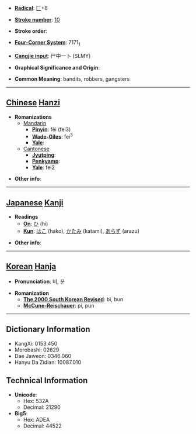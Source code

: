 * '''[[Wiktionary:Chinese radical index| Radical]]''': [[Wiktionary:Chinese radical index 匚|匚]]+8

* '''[[Wiktionary:Chinese total strokes index|Stroke number]]''': [[Wiktionary:Chinese total strokes index 10|10]]

* '''Stroke order''': 

* '''[[Wiktionary:Chinese four corner index|Four-Corner System]]''': 7171<sub>1</sub>

* '''[[Wiktionary:Chinese Cangjie index|Cangjie input]]''': 尸中一卜 (SLMY)

* '''Graphical Significance and Origin''': 

* '''Common Meaning''': bandits, robbers, gangsters

----

== [[Chinese]] [[Hanzi]] ==

* '''Romanizations'''
** [[Mandarin]]
*** '''[[Pinyin]]''': fěi (fei3)
*** '''[[Wade-Giles]]''': fei<sup>3</sup>
*** '''[[Yale]]''': 
**[[Cantonese]]
***'''[[Jyutping]]''':
***'''[[Penkyamp]]''': 
***'''[[Yale]]''': fei2

* '''Other info''': 

----

== [[Japanese]] [[Kanji]] ==

* '''Readings'''
** '''[[On]]''': [[ひ]] (hi)
** '''[[Kun]]''': [[はこ]] (hako), [[かたみ]] (katami), [[あらず]] (arazu)

* '''Other info''':  

----

== [[Korean]] [[Hanja]] ==

* '''Pronunciation''': 비, 분

* '''Romanization'''
** '''[[The 2000 South Korean Revised Romanization|The 2000 South Korean Revised]]''': bi, bun
** '''[[McCune-Reischauer]]''': pi, pun

----

== Dictionary Information ==

* KangXi: 0153.450
* Morobashi: 02629
* Dae Jaweon: 0346.060
* Hanyu Da Zidian: 10087.010

== Technical Information ==

* '''Unicode''':
** Hex: 532A
** Decimal: 21290
* '''Big5''':
** Hex: ADEA
** Decimal: 44522